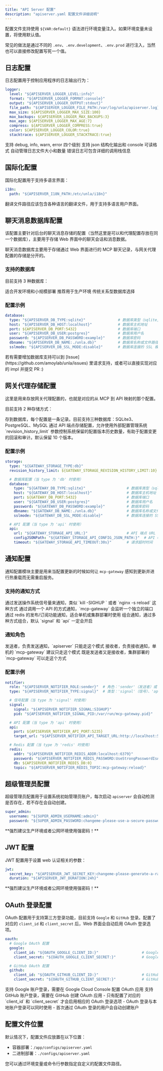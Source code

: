 ```yaml
---
title: "API Server 配置"
description: "apiserver.yaml 配置文件详细说明"
---
```


配置文件支持使用 `${VAR:default}` 语法进行环境变量注入。如果环境变量未设置，将使用默认值。

常见的做法是通过不同的 `.env`、`.env.development`、`.env.prod` 进行注入，当然也可以直接修改配置写死一个值。

## 日志配置

日志配置用于控制应用程序的日志输出行为：

```yaml
logger:
  level: "${APISERVER_LOGGER_LEVEL:info}"                                         # 日志级别：debug, info, warn, error
  format: "${APISERVER_LOGGER_FORMAT:console}"                                    # 日志格式：json, console
  output: "${APISERVER_LOGGER_OUTPUT:stdout}"                                     # 输出方式：stdout, file
  file_path: "${APISERVER_LOGGER_FILE_PATH:/var/log/unla/apiserver.log}"          # 日志文件路径（当 output 为 file 时）
  max_size: ${APISERVER_LOGGER_MAX_SIZE:100}                                      # 日志文件最大大小（MB）
  max_backups: ${APISERVER_LOGGER_MAX_BACKUPS:3}                                  # 保留的备份文件数量
  max_age: ${APISERVER_LOGGER_MAX_AGE:7}                                          # 备份文件保留天数
  compress: ${APISERVER_LOGGER_COMPRESS:true}                                     # 是否压缩备份文件
  color: ${APISERVER_LOGGER_COLOR:true}                                           # 控制台输出是否使用颜色
  stacktrace: ${APISERVER_LOGGER_STACKTRACE:true}                                 # 错误日志是否包含堆栈跟踪
```

<CardGroup cols={2}>
  <Card title="日志级别" icon="chart-line">
    支持 debug, info, warn, error 四个级别
  </Card>
  <Card title="输出格式" icon="file-text">
    支持 json 结构化输出和 console 可读格式
  </Card>
  <Card title="文件轮转" icon="refresh">
    自动管理日志文件大小和数量
  </Card>
  <Card title="堆栈跟踪" icon="bug">
    错误日志可包含详细的调用栈信息
  </Card>
</CardGroup>

## 国际化配置

国际化配置用于支持多语言界面：

```yaml
i18n:
  path: "${APISERVER_I18N_PATH:/etc/unla/i18n}"                                   # 翻译文件路径
```

<Note>
翻译文件路径应该包含各种语言的翻译文件，用于支持多语言用户界面。
</Note>

## 聊天消息数据库配置

该配置主要针对后台的聊天消息存储的配置（当然这里是可以和代理配置存放在同一个数据库），主要用于存储 Web 界面中的聊天会话和消息数据。

<Note>
聊天消息数据库主要用于存储通过 Web 界面进行的 MCP 聊天记录，与网关代理配置的存储是分开的。
</Note>

### 支持的数据库

目前支持 3 种数据库：

<CardGroup cols={3}>
  <Card title="SQLite3" icon="database">
    适合开发环境和小规模部署
  </Card>
  <Card title="PostgreSQL" icon="elephant">
    推荐用于生产环境
  </Card>
  <Card title="MySQL" icon="mysql">
    传统关系型数据库选择
  </Card>
</CardGroup>

### 配置示例

```yaml
database:
  type: "${APISERVER_DB_TYPE:sqlite}"               # 数据库类型（sqlite,postgres, mysql）
  host: "${APISERVER_DB_HOST:localhost}"            # 数据库主机地址
  port: ${APISERVER_DB_PORT:5432}                   # 数据库端口
  user: "${APISERVER_DB_USER:postgres}"             # 数据库用户名
  password: "${APISERVER_DB_PASSWORD:example}"      # 数据库密码
  dbname: "${APISERVER_DB_NAME:./unla.db}"          # 数据库名称或文件路径
  sslmode: "${APISERVER_DB_SSL_MODE:disable}"       # 数据库连接的 SSL 模式
```

<Tip>
若有需要增加数据库支持可以到 [Issue](https://github.com/amoylab/unla/issues) 里请求支持，或者可以直接实现对应的 impl 并提交 PR :)
</Tip>

## 网关代理存储配置

这里是用来存放网关代理配置的，也就是对应的从 MCP 到 API 映射的那个配置。

目前支持 2 种存储方式：

<AccordionGroup>
  <Accordion icon="database" title="db 存储">
    存到数据库，每个配置是一条记录。目前支持三种数据库：SQLite3、PostgreSQL、MySQL
  </Accordion>
  <Accordion icon="api" title="api 存储">
    通过 API 端点存储配置，允许使用外部配置管理系统
  </Accordion>
</AccordionGroup>

<Note>
`revision_history_limit` 参数控制系统保留的配置版本历史数量，有助于配置变更的回滚和审计。默认保留 10 个版本。
</Note>

### 配置示例

```yaml
storage:
  type: "${GATEWAY_STORAGE_TYPE:db}"                                      # 存储类型：db, api
  revision_history_limit: ${GATEWAY_STORAGE_REVISION_HISTORY_LIMIT:10}    # 保留的版本历史数量

  # 数据库配置（当 type 为 'db' 时使用）
  database:
    type: "${GATEWAY_DB_TYPE:sqlite}"                   # 数据库类型（sqlite,postgres, mysql）
    host: "${GATEWAY_DB_HOST:localhost}"                # 数据库主机地址
    port: ${GATEWAY_DB_PORT:5432}                       # 数据库端口
    user: "${GATEWAY_DB_USER:postgres}"                 # 数据库用户名
    password: "${GATEWAY_DB_PASSWORD:example}"          # 数据库密码
    dbname: "${GATEWAY_DB_NAME:./unla.db}"              # 数据库名称或文件路径
    sslmode: "${GATEWAY_DB_SSL_MODE:disable}"           # 数据库连接的 SSL 模式

  # API 配置（当 type 为 'api' 时使用）
  api:
    url: "${GATEWAY_STORAGE_API_URL:}"                  # API 端点 URL
    configJSONPath: "${GATEWAY_STORAGE_API_CONFIG_JSON_PATH:}"  # API 响应中配置的 JSON 路径
    timeout: "${GATEWAY_STORAGE_API_TIMEOUT:30s}"       # 请求超时时间
```

## 通知配置

通知配置模块主要是用来当配置更新的时候如何让 `mcp-gateway` 感知到更新并进行热重载而无需重启服务。

### 支持的通知方式

<CardGroup cols={2}>
  <Card title="signal" icon="bell">
    通过发送操作系统信号量来通知，类似 `kill -SIGHUP <pid>` 或者 `nginx -s reload` 这种方式
  </Card>
  <Card title="api" icon="api">
    通过调用一个 API 的方式通知，`mcp-gateway` 会监听一个独立的端口
  </Card>
  <Card title="redis" icon="database">
    通过 redis 的发布/订阅功能通知，适合单机或集群部署时使用
  </Card>
  <Card title="composite" icon="puzzle-piece">
    组合通知，通过多种方式组合，默认 `signal` 和 `api` 一定会开启
  </Card>
</CardGroup>

### 通知角色

<Steps>
  <Step title="sender">
    发送者，负责发送通知，`apiserver` 只能走这个模式
  </Step>
  <Step title="receiver">
    接收者，负责接收通知，单机的 `mcp-gateway` 建议只走这个模式
  </Step>
  <Step title="both">
    既是发送者又是接收者，集群部署的 `mcp-gateway` 可以走这个方式
  </Step>
</Steps>

### 配置示例

```yaml
notifier:
  role: "${APISERVER_NOTIFIER_ROLE:sender}"  # 角色：'sender'（发送者）或 'receiver'（接收者）
  type: "${APISERVER_NOTIFIER_TYPE:signal}"  # 类型：'signal'（信号）、'api'、'redis' 或 'composite'（组合）

  # 信号配置（当 type 为 'signal' 时使用）
  signal:
    signal: "${APISERVER_NOTIFIER_SIGNAL:SIGHUP}"                       # 要发送的信号
    pid: "${APISERVER_NOTIFIER_SIGNAL_PID:/var/run/mcp-gateway.pid}"    # PID 文件路径

  # API 配置（当 type 为 'api' 时使用）
  api:
    port: ${APISERVER_NOTIFIER_API_PORT:5235}                                           # API 端口
    target_url: "${APISERVER_NOTIFIER_API_TARGET_URL:http://localhost:5235/_reload}"    # 重载端点

  # Redis 配置（当 type 为 'redis' 时使用）
  redis:
    addr: "${APISERVER_NOTIFIER_REDIS_ADDR:localhost:6379}"                             # Redis 地址
    password: "${APISERVER_NOTIFIER_REDIS_PASSWORD:UseStrongPasswordIsAGoodPractice}"   # Redis 密码
    db: ${APISERVER_NOTIFIER_REDIS_DB:0}                                                # Redis 数据库编号
    topic: "${APISERVER_NOTIFIER_REDIS_TOPIC:mcp-gateway:reload}"                       # Redis 发布/订阅主题
```


## 超级管理员配置

超级管理员配置用于设置系统初始管理员账户，每次启动 `apiserver` 会自动检测是否存在，若不存在会自动创建。

```yaml
super_admin:
  username: "${SUPER_ADMIN_USERNAME:admin}"                                     # 超级管理员用户名
  password: "${SUPER_ADMIN_PASSWORD:changeme-please-use-a-secure-password}"     # 超级管理员密码（生产环境请修改）
```

<Warning>
**强烈建议生产环境或者公网环境使用强密码！**
</Warning>

## JWT 配置

JWT 配置用于设置 web 认证相关的参数：

```yaml
jwt:
  secret_key: "${APISERVER_JWT_SECRET_KEY:changeme-please-generate-a-random-secret}"  # JWT密钥（生产环境请修改）
  duration: "${APISERVER_JWT_DURATION:24h}"                                           # Token有效期
```

<Warning>
**强烈建议生产环境或者公网环境使用强密码！**
</Warning>

## OAuth 登录配置

OAuth 配置用于支持第三方登录功能，目前支持 `Google` 和 `GitHub` 登录。配置了对应的 `client_id` 和 `client_secret` 后，Web 界面会自动启用 OAuth 登录选项。

```yaml
oauth:
  # Google OAuth 配置
  google:
    client_id: "${OAUTH_GOOGLE_CLIENT_ID:}"                    # Google OAuth Client ID
    client_secret: "${OAUTH_GOOGLE_CLIENT_SECRET:}"            # Google OAuth Client Secret

  # GitHub OAuth 配置
  github:
    client_id: "${OAUTH_GITHUB_CLIENT_ID:}"                    # GitHub OAuth Client ID
    client_secret: "${OAUTH_GITHUB_CLIENT_SECRET:}"            # GitHub OAuth Client Secret
```

<CardGroup cols={2}>
  <Card title="Google 登录" icon="google">
    支持 Google 账户登录，需要在 Google Cloud Console 配置 OAuth 应用
  </Card>
  <Card title="GitHub 登录" icon="github">
    支持 GitHub 账户登录，需要在 GitHub 创建 OAuth 应用
  </Card>
</CardGroup>

<Note>
- 只有配置了对应的 `client_id` 和 `client_secret` 才会启用相应的 OAuth 登录选项
- OAuth 登录与本地账户登录可以同时使用
- 首次通过 OAuth 登录的用户会自动创建账户
</Note>

## 配置文件位置

默认情况下，配置文件应放置在以下位置：

- 容器部署：`/app/configs/apiserver.yaml`
- 二进制部署：`./configs/apiserver.yaml`

您可以通过环境变量或命令行参数指定自定义的配置文件路径。